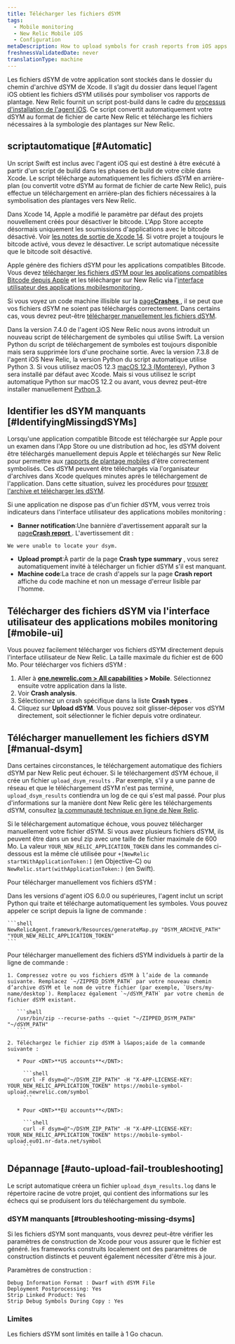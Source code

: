 ```yaml
---
title: Télécharger les fichiers dSYM
tags:
  - Mobile monitoring
  - New Relic Mobile iOS
  - Configuration
metaDescription: How to upload symbols for crash reports from iOS apps monitored with New Relic mobile monitoring.
freshnessValidatedDate: never
translationType: machine
---
```


Les fichiers dSYM de votre application sont stockés dans le dossier du chemin d&apos;archive dSYM de Xcode. Il s’agit du dossier dans lequel l’agent iOS obtient les fichiers dSYM utilisés pour symboliser vos rapports de plantage. New Relic fournit un script post-build dans le cadre du [processus d&apos;installation de l&apos;agent iOS](/docs/mobile-monitoring/new-relic-mobile-ios/installation/spm-installation/#configure-using-swift-package-manager). Ce script convertit automatiquement votre dSYM au format de fichier de carte New Relic et télécharge les fichiers nécessaires à la symbologie des plantages sur New Relic.

## scriptautomatique [#Automatic]

Un script Swift est inclus avec l&apos;agent iOS qui est destiné à être exécuté à partir d&apos;un script de build dans les phases de build de votre cible dans Xcode. Le script télécharge automatiquement les fichiers dSYM en arrière-plan (ou convertit votre dSYM au format de fichier de carte New Relic), puis effectue un téléchargement en arrière-plan des fichiers nécessaires à la symbolisation des plantages vers New Relic.

Dans Xcode 14, Apple a modifié le paramètre par défaut des projets nouvellement créés pour désactiver le bitcode. L&apos;App Store accepte désormais uniquement les soumissions d&apos;applications avec le bitcode désactivé. Voir [les notes de sortie de Xcode 14](https://developer.apple.com/documentation/xcode-release-notes/xcode-14-release-notes). Si votre projet a toujours le bitcode activé, vous devez le désactiver. Le script automatique nécessite que le bitcode soit désactivé.

Apple génère des fichiers dSYM pour les applications compatibles Bitcode. Vous devez [télécharger les fichiers dSYM pour les applications compatibles Bitcode depuis Apple](/docs/mobile-monitoring/new-relic-mobile-ios/install-configure/retrieve-upload-dsyms-bitcode-enabled-apps) et les télécharger sur New Relic via l&apos;[interface utilisateur des applications mobilesmonitoring ](#mobile-ui).

Si vous voyez un code machine illisible sur la [page<DNT>**Crashes**</DNT> ](/docs/mobile-monitoring/mobile-monitoring-ui/crashes/mobile-apps-crashes-dashboard), il se peut que vos fichiers dSYM ne soient pas téléchargés correctement. Dans certains cas, vous devrez peut-être [télécharger manuellement les fichiers dSYM](#manual-dsym).

Dans la version 7.4.0 de l&apos;agent iOS New Relic nous avons introduit un nouveau script de téléchargement de symboles qui utilise Swift. La version Python du script de téléchargement de symboles est toujours disponible mais sera supprimée lors d&apos;une prochaine sortie. Avec la version 7.3.8 de l&apos;agent iOS New Relic, la version Python du script automatique utilise Python 3. Si vous utilisez macOS 12.3 [macOS 12.3 (Monterey)](https://developer.apple.com/documentation/macos-release-notes/macos-12_3-release-notes), Python 3 sera installé par défaut avec Xcode. Mais si vous utilisez le script automatique Python sur macOS 12.2 ou avant, vous devrez peut-être installer manuellement [Python 3](https://www.python.org/downloads/mac-osx/).

## Identifier les dSYM manquants [#IdentifyingMissingdSYMs]

Lorsqu&apos;une application compatible Bitcode est téléchargée sur Apple pour un examen dans l&apos;App Store ou une distribution ad hoc, les dSYM doivent être téléchargés manuellement depuis Apple et téléchargés sur New Relic pour permettre aux [rapports de plantage mobiles](/docs/mobile-monitoring/new-relic-mobile/getting-started/ios-agent-crash-reporting) d&apos;être correctement symbolisés. Ces dSYM peuvent être téléchargés via l&apos;organisateur d&apos;archives dans Xcode quelques minutes après le téléchargement de l&apos;application. Dans cette situation, suivez les procédures pour [trouver l&apos;archive et télécharger les dSYM](#Archive).

Si une application ne dispose pas d&apos;un fichier dSYM, vous verrez trois indicateurs dans l&apos;interface utilisateur des applications mobiles monitoring :

* <DNT>**Banner notification**</DNT>:Une bannière d&apos;avertissement apparaît sur la [page<DNT>**Crash report**</DNT> ](/docs/mobile-monitoring/mobile-monitoring-ui/crashes/mobile-apps-crash-report-dashboard). L&apos;avertissement dit :

```
We were unable to locate your dsym.
```

* <DNT>**Upload prompt**</DNT>:À partir de la page <DNT>**Crash type summary**</DNT> , vous serez automatiquement invité à télécharger un fichier dSYM s&apos;il est manquant.
* <DNT>**Machine code**</DNT>:La trace de crash d&apos;appels sur la page <DNT>**Crash report**</DNT> affiche du code machine et non un message d&apos;erreur lisible par l&apos;homme.

## Télécharger des fichiers dSYM via l&apos;interface utilisateur des applications mobiles monitoring [#mobile-ui]

Vous pouvez facilement télécharger vos fichiers dSYM directement depuis l&apos;interface utilisateur de New Relic. La taille maximale du fichier est de 600 Mo. Pour télécharger vos fichiers dSYM :

1. Aller à <DNT>**[one.newrelic.com &gt; All capabilities](https://one.newrelic.com/all-capabilities) &gt; Mobile**</DNT>. Sélectionnez ensuite votre application dans la liste.
2. Voir <DNT>**Crash analysis**</DNT>.
3. Sélectionnez un crash spécifique dans la liste <DNT>**Crash types**</DNT> .
4. Cliquez sur <DNT>**Upload dSYM**</DNT>. Vous pouvez soit glisser-déposer vos dSYM directement, soit sélectionner le fichier depuis votre ordinateur.

## Télécharger manuellement les fichiers dSYM [#manual-dsym]

Dans certaines circonstances, le téléchargement automatique des fichiers dSYM par New Relic peut échouer. Si le téléchargement dSYM échoue, il crée un fichier `upload_dsym_results` . Par exemple, s&apos;il y a une panne de réseau et que le téléchargement dSYM n&apos;est pas terminé, `upload_dsym_results` contiendra un log de ce qui s&apos;est mal passé. Pour plus d&apos;informations sur la manière dont New Relic gère les téléchargements dSYM, consultez [la communauté technique en ligne de New Relic](https://discuss.newrelic.com/t/relic-solution-ios-dsym-upload-deep-dive/42513).

Si le téléchargement automatique échoue, vous pouvez télécharger manuellement votre fichier dSYM. Si vous avez plusieurs fichiers dSYM, ils peuvent être dans un seul zip avec une taille de fichier maximale de 600 Mo. La valeur `YOUR_NEW_RELIC_APPLICATION_TOKEN` dans les commandes ci-dessous est la même clé utilisée pour `+[NewRelic startWithApplicationToken:]` (en Objective-C) ou `NewRelic.start(withApplicationToken:)` (en Swift).

Pour télécharger manuellement vos fichiers dSYM :

<CollapserGroup>
  <Collapser id="python-manual-upload" title="Via un script Python (versions d'agent 6.0.0 ou supérieures)">
    Dans les versions d&apos;agent iOS 6.0.0 ou supérieures, l&apos;agent inclut un script Python qui traite et télécharge automatiquement les symboles. Vous pouvez appeler ce script depuis la ligne de commande :

    ```shell
    NewRelicAgent.framework/Resources/generateMap.py "DSYM_ARCHIVE_PATH" "YOUR_NEW_RELIC_APPLICATION_TOKEN"
    ```
  </Collapser>

  <Collapser id="command-line-manual-upload" title="Par ligne de commande">
    Pour télécharger manuellement des fichiers dSYM individuels à partir de la ligne de commande :

    1. Compressez votre ou vos fichiers dSYM à l’aide de la commande suivante. Remplacez `~/ZIPPED_DSYM_PATH` par votre nouveau chemin d’archive dSYM et le nom de votre fichier (par exemple, `Users/my-name/desktop`). Remplacez également `~/dSYM_PATH` par votre chemin de fichier dSYM existant.

       ```shell
       /usr/bin/zip --recurse-paths --quiet "~/ZIPPED_DSYM_PATH" "~/dSYM_PATH"
       ```

    2. Téléchargez le fichier zip dSYM à l&apos;aide de la commande suivante :

       * Pour <DNT>**US accounts**</DNT>:

         ```shell
         curl -F dsym=@"~/DSYM_ZIP_PATH" -H "X-APP-LICENSE-KEY: YOUR_NEW_RELIC_APPLICATION_TOKEN" https://mobile-symbol-upload.newrelic.com/symbol
         ```

       * Pour <DNT>**EU accounts**</DNT>:

         ```shell
         curl -F dsym=@"~/DSYM_ZIP_PATH" -H "X-APP-LICENSE-KEY: YOUR_NEW_RELIC_APPLICATION_TOKEN" https://mobile-symbol-upload.eu01.nr-data.net/symbol
         ```
  </Collapser>
</CollapserGroup>

## Dépannage [#auto-upload-fail-troubleshooting]

Le script automatique créera un fichier `upload_dsym_results.log` dans le répertoire racine de votre projet, qui contient des informations sur les échecs qui se produisent lors du téléchargement du symbole.

### dSYM manquants [#troubleshooting-missing-dsyms]

Si les fichiers dSYM sont manquants, vous devrez peut-être vérifier les paramètres de construction de Xcode pour vous assurer que le fichier est généré. les frameworks construits localement ont des paramètres de construction distincts et peuvent également nécessiter d&apos;être mis à jour.

Paramètres de construction :

```
Debug Information Format : Dwarf with dSYM File
Deployment Postprocessing: Yes
Strip Linked Product: Yes
Strip Debug Symbols During Copy : Yes
```

### Limites

Les fichiers dSYM sont limités en taille à 1 Go chacun.